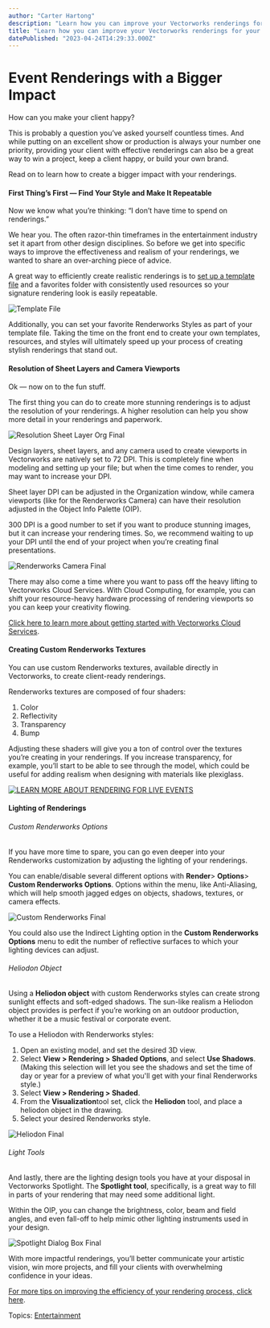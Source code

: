 ```yaml
---
author: "Carter Hartong"
description: "Learn how you can improve your Vectorworks renderings for your live event and production designs."
title: "Learn how you can improve your Vectorworks renderings for your live event and production designs." 
datePublished: "2023-04-24T14:29:33.000Z"
---
```

# Event Renderings with a Bigger Impact

How can you make your client happy?

This is probably a question you’ve asked yourself countless times. And while putting on an excellent show or production is always your number one priority, providing your client with effective renderings can also be a great way to win a project, keep a client happy, or build your own brand.

Read on to learn how to create a bigger impact with your renderings.

#### First Thing’s First — Find Your Style and Make It Repeatable

Now we know what you’re thinking: “I don’t have time to spend on renderings.”

We hear you. The often razor-thin timeframes in the entertainment industry set it apart from other design disciplines. So before we get into specific ways to improve the effectiveness and realism of your renderings, we wanted to share an over-arching piece of advice.

A great way to efficiently create realistic renderings is to [set up a template file](../../../net/vectorworks/blog/a-template-file-crash-course-vectorworks.html) and a favorites folder with consistently used resources so your signature rendering look is easily repeatable.

![Template File](https://blog.vectorworks.net/hs-fs/hubfs/Blog%20Images/230418_Renderings%20for%20Clients/Template%20File.png?width=1440&height=810&name=Template%20File.png)

Additionally, you can set your favorite Renderworks Styles as part of your template file. Taking the time on the front end to create your own templates, resources, and styles will ultimately speed up your process of creating stylish renderings that stand out.

#### Resolution of Sheet Layers and Camera Viewports

Ok — now on to the fun stuff.

The first thing you can do to create more stunning renderings is to adjust the resolution of your renderings. A higher resolution can help you show more detail in your renderings and paperwork.

![Resolution Sheet Layer Org Final](https://blog.vectorworks.net/hs-fs/hubfs/Blog%20Images/230418_Renderings%20for%20Clients/Resolution%20Sheet%20Layer%20Org%20Final.png?width=1440&height=810&name=Resolution%20Sheet%20Layer%20Org%20Final.png)

Design layers, sheet layers, and any camera used to create viewports in Vectorworks are natively set to 72 DPI. This is completely fine when modeling and setting up your file; but when the time comes to render, you may want to increase your DPI.

Sheet layer DPI can be adjusted in the Organization window, while camera viewports (like for the Renderworks Camera) can have their resolution adjusted in the Object Info Palette (OIP).

300 DPI is a good number to set if you want to produce stunning images, but it can increase your rendering times. So, we recommend waiting to up your DPI until the end of your project when you’re creating final presentations.

![Renderworks Camera Final](https://blog.vectorworks.net/hs-fs/hubfs/Blog%20Images/230418_Renderings%20for%20Clients/Renderworks%20Camera%20Final.png?width=1440&height=810&name=Renderworks%20Camera%20Final.png)

There may also come a time where you want to pass off the heavy lifting to Vectorworks Cloud Services. With Cloud Computing, for example, you can shift your resource-heavy hardware processing of rendering viewports so you can keep your creativity flowing.

[Click here to learn more about getting started with Vectorworks Cloud Services](https://university.vectorworks.net/mod/scorm/player.php?a=602&currentorg=articulate%5Frise&scoid=1204).

#### Creating Custom Renderworks Textures

You can use custom Renderworks textures, available directly in Vectorworks, to create client-ready renderings.

Renderworks textures are composed of four shaders:

1. Color
2. Reflectivity
3. Transparency
4. Bump

Adjusting these shaders will give you a ton of control over the textures you’re creating in your renderings. If you increase transparency, for example, you’ll start to be able to see through the model, which could be useful for adding realism when designing with materials like plexiglass.

[![LEARN MORE ABOUT RENDERING FOR LIVE EVENTS](https://no-cache.hubspot.com/cta/default/3018241/99997dd6-015f-42b2-b48b-bec0f17c9c81.png)](https://cta-redirect.hubspot.com/cta/redirect/3018241/99997dd6-015f-42b2-b48b-bec0f17c9c81) 

#### Lighting of Renderings

###### Custom Renderworks Options

If you have more time to spare, you can go even deeper into your Renderworks customization by adjusting the lighting of your renderings.

You can enable/disable several different options with **Render**\> **Options**\> **Custom Renderworks Options**. Options within the menu, like Anti-Aliasing, which will help smooth jagged edges on objects, shadows, textures, or camera effects.

![Custom Renderworks Final](https://blog.vectorworks.net/hs-fs/hubfs/Blog%20Images/230418_Renderings%20for%20Clients/Custom%20Renderworks%20Final.png?width=1440&height=810&name=Custom%20Renderworks%20Final.png)

You could also use the Indirect Lighting option in the **Custom Renderworks Options** menu to edit the number of reflective surfaces to which your lighting devices can adjust.

###### Heliodon Object 

Using a **Heliodon object** with custom Renderworks styles can create strong sunlight effects and soft-edged shadows. The sun-like realism a Heliodon object provides is perfect if you’re working on an outdoor production, whether it be a music festival or corporate event.

To use a Heliodon with Renderworks styles:

1. Open an existing model, and set the desired 3D view.
2. Select **View > Rendering > Shaded Options**, and select **Use Shadows**. (Making this selection will let you see the shadows and set the time of day or year for a preview of what you'll get with your final Renderworks style.)
3. Select **View > Rendering > Shaded**.
4. From the **Visualization**tool set, click the **Heliodon** tool, and place a heliodon object in the drawing.
5. Select your desired Renderworks style.

![Heliodon Final](https://blog.vectorworks.net/hs-fs/hubfs/Blog%20Images/230418_Renderings%20for%20Clients/Heliodon%20Final.png?width=1440&height=810&name=Heliodon%20Final.png)

###### Light Tools

And lastly, there are the lighting design tools you have at your disposal in Vectorworks Spotlight. The **Spotlight tool**, specifically, is a great way to fill in parts of your rendering that may need some additional light. 

Within the OIP, you can change the brightness, color, beam and field angles, and even fall-off to help mimic other lighting instruments used in your design. 

![Spotlight Dialog Box Final](https://blog.vectorworks.net/hs-fs/hubfs/Blog%20Images/230418_Renderings%20for%20Clients/Spotlight%20Dialog%20Box%20Final.png?width=3840&height=2160&name=Spotlight%20Dialog%20Box%20Final.png)

With more impactful renderings, you’ll better communicate your artistic vision, win more projects, and fill your clients with overwhelming confidence in your ideas.

[For more tips on improving the efficiency of your rendering process, click here](../../../net/vectorworks/blog/get-to-know-your-modeling-toolbelt-in-vectorworks-spotlight.html).

 Topics: [Entertainment](https://blog.vectorworks.net/topic/entertainment) 

 